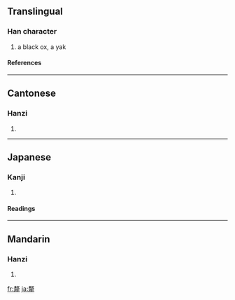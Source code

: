 {{see|氂}}

==Translingual==
===Han character===
{{Han char|rn=93|rad=牛|as=11|sn=15|four=5825<sub>1</sub>|canj=十大一竹手 (JKMHQ)}}
# a black ox, a yak
====References====
{{Han ref|kx=0704.070|dkj=20154|dj=1116.380|hdz=31818.050|uh=729B|ud=29339|bh=BCF9|bd=48377}}

----
==Cantonese==
===Hanzi===
{{yue-hanzi|jyut=|y=lei4}}
# {{defn|Cantonese}}

----
==Japanese==
===Kanji===
{{ja-kanji|grade=|rs=牛11}}
# {{defn|Japanese}} 
====Readings====
{{ja-readings|on=[[ぼう]] (bō), [[みょう]] (myō), [[もう]] (mō), [[り]] (ri)|kun=[[からうし]] (karaushi), [[やく]] (yaku)}}

----
==Mandarin==
===Hanzi===
{{cmn-hanzi|pin=[[lí]] ([[li2]])|wg=li<sup>2</sup>}}
# {{defn|Mandarin}}

[[fr:犛]]
[[ja:犛]]